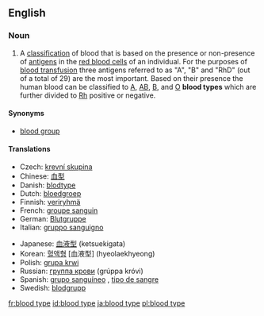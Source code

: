 {{wikipedia}}
==English==

===Noun===
{{en-noun|sg=[[blood]] [[type]]}}

# A [[classification]] of blood that is based on the presence or non-presence of [[antigen|antigens]] in the [[red blood cell|red blood cells]] of an individual. For the purposes of [[blood transfusion]] three antigens referred to as "A", "B" and "RhD" (out of a total of 29) are the most important. Based on their presence the human blood can be classified to [[A]], [[AB]], [[B]], and [[O]] '''blood types''' which are further divided to [[Rh]] positive or negative.

====Synonyms====
*[[blood group]]

====Translations====
{{trans-top|blood classification}}
*Czech: [[krevní skupina]]
*Chinese: [[血型]]
*Danish: [[blodtype]]
*Dutch: [[bloedgroep]] {{f}}
*Finnish: [[veriryhmä]]
*French: [[groupe sanguin]] {{m}}
*German: [[Blutgruppe]] {{f}}
*Italian: [[gruppo sanguigno]] {{m}}
{{trans-mid}}
*Japanese: [[血液型]] (ketsuekigata)
*Korean: [[혈액형]] [血液型] (hyeolaekhyeong)
*Polish: [[grupa krwi]] {{f}}
*Russian: [[группа крови]] (grúppa króvi) {{f}}
*Spanish: [[grupo sanguíneo]] {{m}}, [[tipo de sangre]] {{m}}
*Swedish: [[blodgrupp]] {{c}}
{{trans-bottom}}

[[fr:blood type]]
[[id:blood type]]
[[ja:blood type]]
[[pl:blood type]]